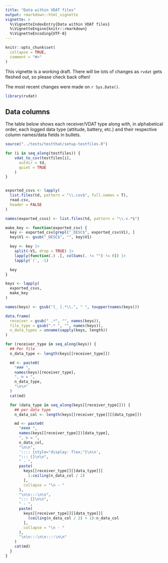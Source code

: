 ```yaml
---
title: "Data within VDAT files"
output: rmarkdown::html_vignette
vignette: >
  %\VignetteIndexEntry{Data within VDAT files}
  %\VignetteEngine{knitr::rmarkdown}
  %\VignetteEncoding{UTF-8}
---
```

  
```r
knitr::opts_chunk$set(
  collapse = TRUE,
  comment = "#>"
)
```

This vignette is a working draft. There will be lots of changes as `rvdat` gets fleshed out, so please check back often!

The most recent changes were made on `r Sys.Date()`.

```r
library(rvdat)
```

## Data columns

The table below shows each receiver/VDAT type along with, in alphabetical order, each logged data type (attitude, battery, etc.) and their respective column names/data fields in bullets.

```r
source("../tests/testthat/setup-testfiles.R")

for (i in seq_along(testfiles)) {
    vdat_to_csv(testfiles[i],
      outdir = td,
      quiet = TRUE
    )
}


exported_csvs <- lapply(
  list.files(td, pattern = "\\.csv$", full.names = T),
  read.csv,
  header = FALSE
)

names(exported_csvs) <- list.files(td, pattern = "\\.v.*$")
```

```r
make_key <- function(exported_csv) {
  key <- exported_csv[grepl("_DESC$", exported_csv$V1), ]
  key$V1 <- gsub("_DESC$", "", key$V1)

  key <- key |>
    split(~V1, drop = TRUE) |>
    lapply(function(.) .[, colSums(. != "") != 0]) |>
    lapply(`[`, -1)

  key
}

keys <- lapply(
  exported_csvs,
  make_key
)

names(keys) <- gsub("[_ ].*\\.", " ", toupper(names(keys)))
```


```r
data.frame(
  receiver = gsub(" .*", "", names(keys)),
  file_type = gsub(".* ", "", names(keys)),
  n_data_types = unname(sapply(keys, length))
)
```






```r
for (receiver_type in seq_along(keys)) {
  ## Per file
  n_data_type <- length(keys[[receiver_type]])

  md <- paste0(
    "### ",
    names(keys)[receiver_type],
    ", n = ",
    n_data_type,
    "\n\n"
  )
  cat(md)

  for (data_type in seq_along(keys[[receiver_type]])) {
    ## per data type
    n_data_col <- length(keys[[receiver_type]][[data_type]])

    md <- paste0(
      "#### ",
      names(keys[[receiver_type]])[data_type],
      ", n = ",
      n_data_col,
      "\n\n",
      ':::: {style="display: flex;"}\n\n',
      "::: {}\n\n",
      " - ",
      paste(
        keys[[receiver_type]][[data_type]][
          1:ceiling(n_data_col / 2)
        ],
        collapse = "\n - "
      ),
      "\n\n:::\n\n",
      "::: {}\n\n",
      " - ",
      paste(
        keys[[receiver_type]][[data_type]][
          (ceiling(n_data_col / 2) + 1):n_data_col
        ],
        collapse = "\n - "
      ),
      "\n\n:::\n\n::::\n\n"
    )
    cat(md)
  }
}
```

